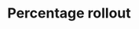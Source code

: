 ---
title: Percentage rollout
description: How to use percentage rollout to customize the user experience?
---